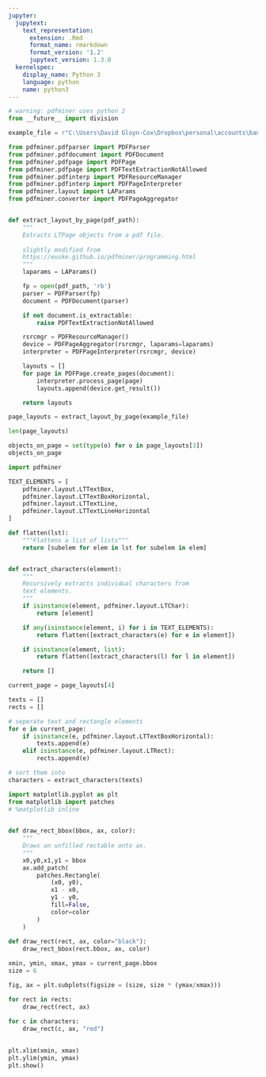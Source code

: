 ```yaml
---
jupyter:
  jupytext:
    text_representation:
      extension: .Rmd
      format_name: rmarkdown
      format_version: '1.2'
      jupytext_version: 1.3.0
  kernelspec:
    display_name: Python 3
    language: python
    name: python3
---
```


```python
# warning: pdfminer uses python 2
from __future__ import division
```

```python
example_file = r"C:\Users\David Gloyn-Cox\Dropbox\personal\accounts\bank\downloads\statement-5813532321604827-18Jul01.pdf"
```

```python
from pdfminer.pdfparser import PDFParser
from pdfminer.pdfdocument import PDFDocument
from pdfminer.pdfpage import PDFPage
from pdfminer.pdfpage import PDFTextExtractionNotAllowed
from pdfminer.pdfinterp import PDFResourceManager
from pdfminer.pdfinterp import PDFPageInterpreter
from pdfminer.layout import LAParams
from pdfminer.converter import PDFPageAggregator


def extract_layout_by_page(pdf_path):
    """
    Extracts LTPage objects from a pdf file.
    
    slightly modified from
    https://euske.github.io/pdfminer/programming.html
    """
    laparams = LAParams()

    fp = open(pdf_path, 'rb')
    parser = PDFParser(fp)
    document = PDFDocument(parser)

    if not document.is_extractable:
        raise PDFTextExtractionNotAllowed

    rsrcmgr = PDFResourceManager()
    device = PDFPageAggregator(rsrcmgr, laparams=laparams)
    interpreter = PDFPageInterpreter(rsrcmgr, device)

    layouts = []
    for page in PDFPage.create_pages(document):
        interpreter.process_page(page)
        layouts.append(device.get_result())

    return layouts

page_layouts = extract_layout_by_page(example_file)
```

```python
len(page_layouts)
```

```python
objects_on_page = set(type(o) for o in page_layouts[3])
objects_on_page
```

```python
import pdfminer

TEXT_ELEMENTS = [
    pdfminer.layout.LTTextBox,
    pdfminer.layout.LTTextBoxHorizontal,
    pdfminer.layout.LTTextLine,
    pdfminer.layout.LTTextLineHorizontal
]

def flatten(lst):
    """Flattens a list of lists"""
    return [subelem for elem in lst for subelem in elem]


def extract_characters(element):
    """
    Recursively extracts individual characters from 
    text elements. 
    """
    if isinstance(element, pdfminer.layout.LTChar):
        return [element]

    if any(isinstance(element, i) for i in TEXT_ELEMENTS):
        return flatten([extract_characters(e) for e in element])

    if isinstance(element, list):
        return flatten([extract_characters(l) for l in element])

    return []
```

```python
current_page = page_layouts[4]

texts = []
rects = []

# seperate text and rectangle elements
for e in current_page:
    if isinstance(e, pdfminer.layout.LTTextBoxHorizontal):
        texts.append(e)
    elif isinstance(e, pdfminer.layout.LTRect):
        rects.append(e)

# sort them into 
characters = extract_characters(texts)
```

```python
import matplotlib.pyplot as plt
from matplotlib import patches
# %matplotlib inline

   
def draw_rect_bbox(bbox, ax, color):
    """
    Draws an unfilled rectable onto ax.
    """
    x0,y0,x1,y1 = bbox
    ax.add_patch( 
        patches.Rectangle(
            (x0, y0),
            x1 - x0,
            y1 - y0,
            fill=False,
            color=color
        )    
    )
    
def draw_rect(rect, ax, color="black"):
    draw_rect_bbox(rect.bbox, ax, color)
```

```python
xmin, ymin, xmax, ymax = current_page.bbox
size = 6

fig, ax = plt.subplots(figsize = (size, size * (ymax/xmax)))

for rect in rects:
    draw_rect(rect, ax)
    
for c in characters:
    draw_rect(c, ax, "red")
    

plt.xlim(xmin, xmax)
plt.ylim(ymin, ymax)
plt.show()
```

```python

```
